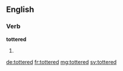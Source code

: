 ==English==

===Verb===
'''tottered'''

# {{en-past of|totter}}

[[de:tottered]]
[[fr:tottered]]
[[mg:tottered]]
[[sv:tottered]]